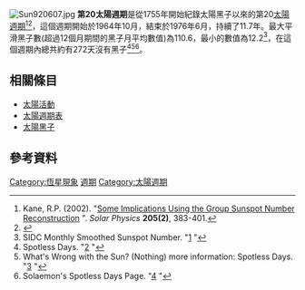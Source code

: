 [[File:Sun920607.jpg|thumb]]
'''第20太陽週期'''是從1755年開始紀錄太陽黑子以來的第20[[太陽週期|太陽週期]]<ref name="Kane">Kane, R.P. (2002). "[http://www.springerlink.com/content/qtq52nl8vtq7w2t6/ Some Implications Using the Group Sunspot Number Reconstruction] {{Webarchive|url=https://archive.is/20121204174904/http://www.springerlink.com/content/qtq52nl8vtq7w2t6/ |date=2012-12-04 }}". ''Solar Physics'' '''205(2)''', 383-401.</ref><ref name=SpaceToday>{{cite web | title=The Sun: Did You Say the Sun Has Spots? | url=http://www.spacetoday.org/SolSys/Sun/Sunspots.html | publisher=Space Today Online | accessdate=12 August 2010 | archive-date=2017-07-22 | archive-url=https://web.archive.org/web/20170722010544/http://www.spacetoday.org/SolSys/Sun/Sunspots.html | dead-url=no }}</ref>，這個週期開始於1964年10月，結束於1976年6月，持續了11.7年。最大平滑黑子數(超過12個月期間的黑子月平均數值)為110.6，最小的數值為12.2<ref name="SIDC Monthly Smoothed Sunspot Number">SIDC Monthly Smoothed Sunspot Number. "[http://sidc.oma.be/sunspot-data/] {{Wayback|url=http://sidc.oma.be/sunspot-data/ |date=20140328111426 }}"</ref>，在這個週期內總共約有272天沒有黑子<ref name="Spotless Days">Spotless Days. "[http://spaceweather.com/glossary/spotlessdays.htm?PHPSESSID=dli444kmrjgre0rjq6l86fv144] {{Wayback|url=http://spaceweather.com/glossary/spotlessdays.htm?PHPSESSID=dli444kmrjgre0rjq6l86fv144 |date=20160303185014 }}"</ref><ref name="What's Wrong with the Sun? (Nothing)">What's Wrong with the Sun? (Nothing) more information: Spotless Days. "[http://science.nasa.gov/headlines/y2008/11jul_solarcycleupdate.htm] {{Wayback|url=http://science.nasa.gov/headlines/y2008/11jul_solarcycleupdate.htm |date=20080714032353 }}"</ref><ref name="Solaemon's Spotless Days Page">Solaemon's Spotless Days Page. "[http://users.telenet.be/j.janssens/Spotless/Spotless.html] {{Wayback|url=http://users.telenet.be/j.janssens/Spotless/Spotless.html |date=20170722234836 }}"</ref>。

== 相關條目 ==
*[[太陽活動|太陽活動]]
*[[太陽週期表|太陽週期表]]
*[[太陽黑子|太陽黑子]]

== 參考資料 ==
{{Reflist}}
{{太阳}}
{{astronomy-stub}}
[[Category:恆星現象|Category:恆星現象]]
[[Category:太陽現象|週期]]
[[Category:太陽週期|Category:太陽週期]]